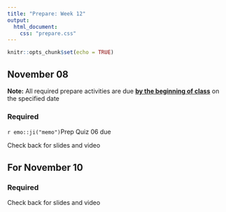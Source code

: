 ```yaml
---
title: "Prepare: Week 12"
output: 
  html_document:
    css: "prepare.css"
---
```


```r
knitr::opts_chunk$set(echo = TRUE)
```

## November 08

**Note:** All required prepare activities are due **<u>by the beginning of class</u>** on the specified date

### Required


`r emo::ji("memo") `Prep Quiz 06 due

Check back for slides and video


## For November 10

### Required

Check back for slides and video 



